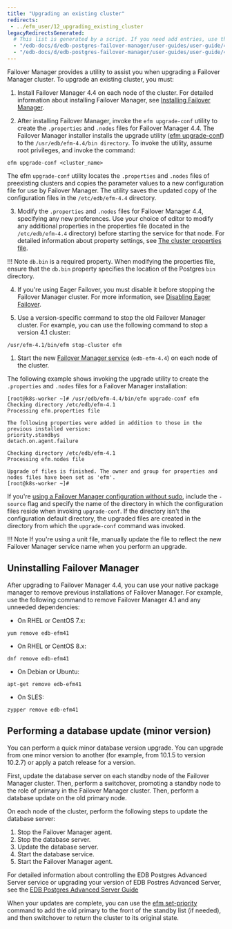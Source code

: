 ```yaml
---
title: "Upgrading an existing cluster"
redirects:
 - ../efm_user/12_upgrading_existing_cluster
legacyRedirectsGenerated:
  # This list is generated by a script. If you need add entries, use the `legacyRedirects` key.
  - "/edb-docs/d/edb-postgres-failover-manager/user-guides/user-guide/4.0/upgrading_existing_cluster.html"
  - "/edb-docs/d/edb-postgres-failover-manager/user-guides/user-guide/4.1/upgrading_existing_cluster.html"
---
```


<div id="upgrading_existing_cluster" class="registered_link"></div>

Failover Manager provides a utility to assist you when upgrading a Failover Manager cluster. To upgrade an existing cluster, you must:

1.  Install Failover Manager 4.4 on each node of the cluster. For detailed information about installing Failover Manager, see [Installing Failover Manager](03_installing_efm/#installing_efm).

2.  After installing Failover Manager, invoke the `efm upgrade-conf` utility to create the `.properties` and `.nodes` files for Failover Manager 4.4. The Failover Manager installer installs the upgrade utility ([efm upgrade-conf](07_using_efm_utility/#efm_upgrade_conf)) to the `/usr/edb/efm-4.4/bin directory`. To invoke the utility, assume root privileges, and invoke the command:

```text
efm upgrade-conf <cluster_name>
```

The efm `upgrade-conf` utility locates the `.properties` and `.nodes` files of preexisting clusters and copies the parameter values to a new configuration file for use by Failover Manager. The utility saves the updated copy of the configuration files in the `/etc/edb/efm-4.4` directory.

3.  Modify the `.properties` and `.nodes` files for Failover Manager 4.4, specifying any new preferences. Use your choice of editor to modify any additional properties in the properties file (located in the `/etc/edb/efm-4.4` directory) before starting the service for that node. For detailed information about property settings, see [The cluster properties file](04_configuring_efm/01_cluster_properties/#cluster_properties).

!!! Note
    `db.bin` is a required property. When modifying the properties file, ensure that the `db.bin` property specifies the location of the Postgres `bin` directory.

4.  If you're using Eager Failover, you must disable it before stopping the Failover Manager cluster. For more information, see [Disabling Eager Failover](04_configuring_efm/06_configuring_for_eager_failover/#disabling-eager-failover).

5. Use a version-specific command to stop the old Failover Manager cluster. For example, you can use the following command to stop a version 4.1 cluster:

```text
/usr/efm-4.1/bin/efm stop-cluster efm
```

1.  Start the new [Failover Manager service](08_controlling_efm_service/#controlling_efm_service) (`edb-efm-4.4`) on each node of the cluster.

The following example shows invoking the upgrade utility to create the `.properties` and `.nodes` files for a Failover Manager installation:

```text
[root@k8s-worker ~]# /usr/edb/efm-4.4/bin/efm upgrade-conf efm
Checking directory /etc/edb/efm-4.1
Processing efm.properties file

The following properties were added in addition to those in the previous installed version:
priority.standbys
detach.on.agent.failure

Checking directory /etc/edb/efm-4.1
Processing efm.nodes file

Upgrade of files is finished. The owner and group for properties and nodes files have been set as 'efm'.
[root@k8s-worker ~]#
```

If you're [using a Failover Manager configuration without sudo](04_configuring_efm/04_extending_efm_permissions/#running_efm_without_sudo), include the `-source` flag and specify the name of the directory in which the configuration files reside when invoking `upgrade-conf`. If the directory isn't the configuration default directory, the upgraded files are created in the directory from which the `upgrade-conf` command was invoked.

!!! Note 
    If you're using a unit file, manually update the file to reflect the new Failover Manager service name when you perform an upgrade.

## Uninstalling Failover Manager

After upgrading to Failover Manager 4.4, you can use your native package manager to remove previous installations of Failover Manager. For example, use the following command to remove Failover Manager 4.1 and any unneeded dependencies:

-   On RHEL or CentOS 7.x:

```text
yum remove edb-efm41
```

-   On RHEL or CentOS 8.x:

```text
dnf remove edb-efm41
```

-   On Debian or Ubuntu:

```text
apt-get remove edb-efm41
```

-   On SLES:

```text
zypper remove edb-efm41
```

## Performing a database update (minor version)

You can perform a quick minor database version upgrade. You can upgrade from one minor version to another (for example, from 10.1.5 to version 10.2.7) or apply a patch release for a version.

First, update the database server on each standby node of the Failover Manager cluster. Then, perform a switchover, promoting a standby node to the role of primary in the Failover Manager cluster. Then, perform a database update on the old primary node.

On each node of the cluster, perform the following steps to update the database server:

1.  Stop the Failover Manager agent.
2.  Stop the database server.
3.  Update the database server.
4.  Start the database service.
5.  Start the Failover Manager agent.

For detailed information about controlling the EDB Postgres Advanced Server service or upgrading your version of EDB Postres Advanced Server, see the [EDB Postgres Advanced Server Guide](/epas/latest/)

When your updates are complete, you can use the [efm set-priority](07_using_efm_utility/#efm_set_priority) command to add the old primary to the front of the standby list (if needed), and then switchover to return the cluster to its original state.
